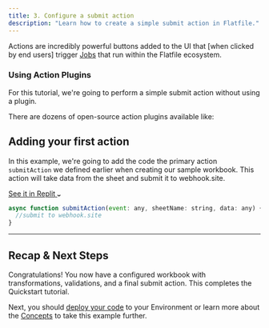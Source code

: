 ```yaml
---
title: 3. Configure a submit action
description: "Learn how to create a simple submit action in Flatfile."
---
```


Actions are incredibly powerful buttons added to the UI that [when clicked by end users] trigger <Tooltip tip="Learn about Jobs">[Jobs](../concepts/jobs)</Tooltip> 
that run within the Flatfile ecosystem. 

### Using Action Plugins

For this tutorial, we're going to perform a simple submit action without using a plugin.

There are dozens of open-source action plugins available like: 

<CardGroup cols={3}>
  <Card color="#CB3837" title="@flatfile/plugin-action-download-xlsx" icon="npm" href="npmjs.com">
  </Card>
  <Card color="#CB3837" title="@flatfile/plugin-action-download-zip" icon="npm" href="npmjs.com">
  </Card>
  <Card color="#CB3837" title="@flatfile/plugin-action-postgresql-egress" icon="npm" href="npmjs.com">
  </Card>
</CardGroup>

## Adding your first action 

In this example, we're going to add the code the primary action `submitAction` we defined earlier when creating our sample workbook.
This action will take data from the sheet and submit it to webhook.site.

<a target="_blank" class="group px-4 py-1.5 relative inline-flex items-center rounded-full shadow-sm text-sm font-medium" 
href="https://replit.com/@flatfile/get-started#index.ts">
    <span class="absolute inset-0 bg-primary-dark rounded-full group-hover:opacity-[0.9]"></span>
    <span class="z-10 mr-2 text-white">See it in Replit</span>
    <svg width="6" height="3" class="h-2 overflow-visible -rotate-90 text-white" aria-hidden="true"><path d="M0 0L3 3L6 0" fill="none" stroke="currentColor" stroke-width="1.5" stroke-linecap="round"></path></svg>
</a>


```jsx
async function submitAction(event: any, sheetName: string, data: any) {
  //submit to webhook.site
}
```

---

## Recap & Next Steps
Congratulations! You now have a configured workbook with transformations, validations, and a final submit action. 
This completes the Quickstart tutorial.

Next, you should [deploy your code](../developer-tools/deploying) to your Environment or 
learn more about the [Concepts](../concepts/spaces) to take this example further.
